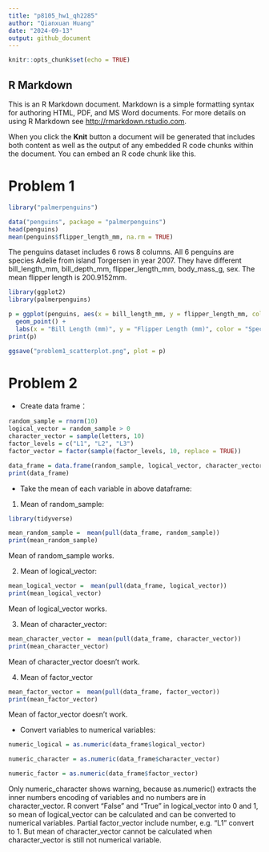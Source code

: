 ```yaml
---
title: "p8105_hw1_qh2285"
author: "Qianxuan Huang"
date: "2024-09-13"
output: github_document
---
```


```r
knitr::opts_chunk$set(echo = TRUE)
```

## R Markdown

This is an R Markdown document. Markdown is a simple formatting syntax for authoring HTML, PDF, and MS Word documents. For more details on using R Markdown see <http://rmarkdown.rstudio.com>.

When you click the **Knit** button a document will be generated that includes both content as well as the output of any embedded R code chunks within the document. You can embed an R code chunk like this.



# Problem 1
```r
library("palmerpenguins")
```

```r
data("penguins", package = "palmerpenguins")
head(penguins)
mean(penguins$flipper_length_mm, na.rm = TRUE)
```
The penguins dataset includes 6 rows 8 columns. All 6 penguins are species Adelie from island Torgersen in year 2007. They have different bill_length_mm, bill_depth_mm, flipper_length_mm, body_mass_g, sex. The mean flipper length is 200.9152mm.

```r
library(ggplot2)
library(palmerpenguins)

p = ggplot(penguins, aes(x = bill_length_mm, y = flipper_length_mm, color = species)) +
  geom_point() +
  labs(x = "Bill Length (mm)", y = "Flipper Length (mm)", color = "Species") 
print(p)

ggsave("problem1_scatterplot.png", plot = p)
```

# Problem 2

* Create data frame：
```r
random_sample = rnorm(10)
logical_vector = random_sample > 0
character_vector = sample(letters, 10)
factor_levels = c("L1", "L2", "L3")
factor_vector = factor(sample(factor_levels, 10, replace = TRUE))

data_frame = data.frame(random_sample, logical_vector, character_vector, factor_vector)
print(data_frame)
```

* Take the mean of each variable in above dataframe:

1. Mean of random_sample:
```r
library(tidyverse)

mean_random_sample =  mean(pull(data_frame, random_sample))
print(mean_random_sample)

```
Mean of random_sample works.

2. Mean of logical_vector:
```r

mean_logical_vector =  mean(pull(data_frame, logical_vector))
print(mean_logical_vector)

```
Mean of logical_vector works.

3. Mean of character_vector:
```r

mean_character_vector =  mean(pull(data_frame, character_vector))
print(mean_character_vector)

```
Mean of character_vector doesn't work.

4. Mean of factor_vector
```r

mean_factor_vector =  mean(pull(data_frame, factor_vector))
print(mean_factor_vector)

```
Mean of factor_vector doesn't work.


* Convert variables to numerical variables: 
```r
numeric_logical = as.numeric(data_frame$logical_vector)

numeric_character = as.numeric(data_frame$character_vector)

numeric_factor = as.numeric(data_frame$factor_vector)
```
Only numeric_character shows warning, because as.numeric() extracts the inner numbers encoding of variables and no numbers are in character_vector.
R convert "False" and "True" in logical_vector into 0 and 1, so mean of logical_vector can be calculated and can be converted to numerical variables.
Partial factor_vector include number, e.g. "L1" convert to 1. But mean of character_vector cannot be calculated when character_vector is still not numerical variable.
